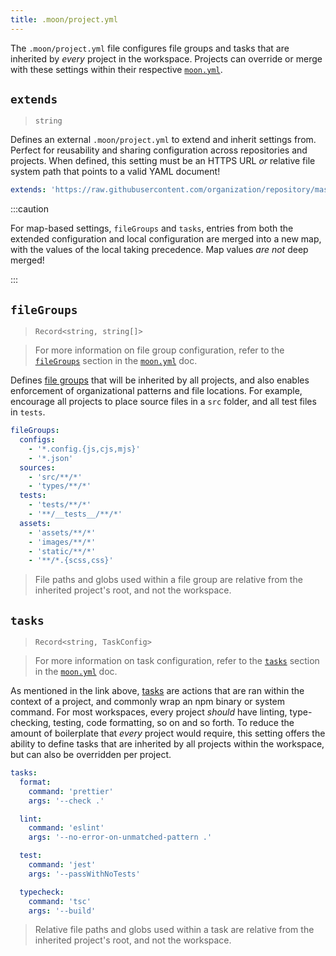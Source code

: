 ```yaml
---
title: .moon/project.yml
---
```



The `.moon/project.yml` file configures file groups and tasks that are inherited by _every_ project
in the workspace. Projects can override or merge with these settings within their respective
[`moon.yml`](./project).

## `extends`<VersionLabel version="0.4" />

> `string`

Defines an external `.moon/project.yml` to extend and inherit settings from. Perfect for reusability
and sharing configuration across repositories and projects. When defined, this setting must be an
HTTPS URL _or_ relative file system path that points to a valid YAML document!

```yaml title=".moon/workspace.yml" {1}
extends: 'https://raw.githubusercontent.com/organization/repository/master/.moon/project.yml'
```

:::caution

For map-based settings, `fileGroups` and `tasks`, entries from both the extended configuration and
local configuration are merged into a new map, with the values of the local taking precedence. Map
values _are not_ deep merged!

:::

## `fileGroups`

> `Record<string, string[]>`

> For more information on file group configuration, refer to the
> [`fileGroups`](./project#filegroups) section in the [`moon.yml`](./project) doc.

Defines [file groups](../concepts/file-group) that will be inherited by all projects, and also
enables enforcement of organizational patterns and file locations. For example, encourage all
projects to place source files in a `src` folder, and all test files in `tests`.

```yaml title=".moon/project.yml"
fileGroups:
  configs:
    - '*.config.{js,cjs,mjs}'
    - '*.json'
  sources:
    - 'src/**/*'
    - 'types/**/*'
  tests:
    - 'tests/**/*'
    - '**/__tests__/**/*'
  assets:
    - 'assets/**/*'
    - 'images/**/*'
    - 'static/**/*'
    - '**/*.{scss,css}'
```

> File paths and globs used within a file group are relative from the inherited project's root, and
> not the workspace.

## `tasks`

> `Record<string, TaskConfig>`

> For more information on task configuration, refer to the [`tasks`](./project#tasks) section in the
> [`moon.yml`](./project) doc.

As mentioned in the link above, [tasks](../concepts/task) are actions that are ran within the
context of a project, and commonly wrap an npm binary or system command. For most workspaces, every
project _should_ have linting, type-checking, testing, code formatting, so on and so forth. To
reduce the amount of boilerplate that _every_ project would require, this setting offers the ability
to define tasks that are inherited by all projects within the workspace, but can also be overridden
per project.

```yaml title=".moon/project.yml"
tasks:
  format:
    command: 'prettier'
    args: '--check .'

  lint:
    command: 'eslint'
    args: '--no-error-on-unmatched-pattern .'

  test:
    command: 'jest'
    args: '--passWithNoTests'

  typecheck:
    command: 'tsc'
    args: '--build'
```

> Relative file paths and globs used within a task are relative from the inherited project's root,
> and not the workspace.
